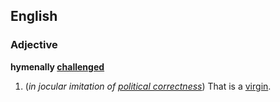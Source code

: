 ==English==
===Adjective===
'''hymenally [[challenged]]'''

#(''in jocular imitation of [[political correctness]]'') That is a [[virgin]].
